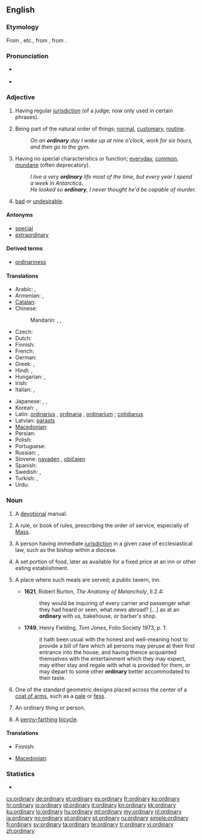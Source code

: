 {{also|Ordinary}}
==English==

===Etymology===
From {{etyl|xno}} {{term|ordenaire}}, {{term|ordenarie}} etc., from {{etyl|la}} {{term|ordinarius|ōrdinārius|regular, orderly}}, from {{term|ordo|ōrdō|order}}.

===Pronunciation===
* {{a|UK}} {{IPA|/ˈɔːdɪnəɹi/|/ˈɔːdənɹi/}}
* {{audio|en-us-ordinary.ogg|Audio (US)}}

===Adjective===
{{en-adj}}

# {{legal}} Having regular [[jurisdiction]] (of a judge; now only used in certain phrases).
# Being part of the natural order of things; [[normal]], [[customary]], [[routine]].
#: ''On an '''ordinary''' day I wake up at nine o'clock, work for six hours, and then go to the gym.''
# Having no special characteristics or function; [[everyday]], [[common]], [[mundane]] (often deprecatory).
#: ''I live a very '''ordinary''' life most of the time, but every year I spend a week in Antarctica.''
#: ''He looked so '''ordinary''', I never thought he'd be capable of murder.''
# {{Australia|New Zealand}} {{informal}} [[bad]] or [[undesirable]].

====Antonyms====
* [[special]]
* [[extraordinary]]

====Derived terms====
* [[ordinariness]]

====Translations====
{{trans-top|normal, routine}}
* Arabic: {{t|ar|عادي|tr=3aadiy|sc=Arab}},  {{t|ar|مؤلوف|tr=maw'lúf}}
* Armenian: {{t-|hy|սովորական|tr=sovorakan}},  {{t-|hy|հասարակ|tr=hasarak}}
* [[Catalan]]: {{t|ca|ordinari}}
* Chinese:
*: Mandarin: {{t|zh|普通|tr=pǔtōng|sc=Hani}}, {{t|zh|平常|tr=píngcháng|sc=Hani}}, {{t|zh|平凡|tr=píngfán|sc=Hani}}
* Czech: {{t-|cs|obyčejný|m}}
* Dutch: {{t+|nl|gewoon}}
* Finnish: {{t+|fi|tavallinen}}
* French: {{t+|fr|ordinaire}}
* German: {{t+|de|gewöhnlich}}
* Greek: {{t+|el|κοινός}}, {{t+|el|συνηθισμένος}}
* Hindi: {{t|hi|आम|tr=ām|sc=Deva}}, {{t|hi|साधारण|tr=sādhāraṇ|sc=Deva}}
* Hungarian: {{t+|hu|rendes}}, {{t+|hu|szokásos}}
* Irish: {{t-|ga|gnáth|xs=Irish}}
* Italian: {{t+|it|ordinario|m}}, {{t+|it|ordinaria|f}}
{{trans-mid}}
* Japanese: {{t|ja|通常|tr=つうじょう tsūjō|sc=Jpan}}, {{t|ja|普通|tr=ふつう, futsū|sc=Jpan}}, {{t|ja|平凡|tr=へいぼん, heibon|sc=Jpan}}
* Korean: {{t-|ko|정규|tr=jeonggyu|sc=Hang}}, {{t-|ko|보통의|tr=botongui|sc=Hang}}
* Latin: [[ordinarius]] {{m}}, [[ordinaria]] {{f}}, [[ordinarium]] {{n}}; [[cotidianus]]
* Latvian: [[parasts]]
* [[Macedonian]]: {{t-|mk|обичен|m|tr=óbičen}}
* Persian: {{t|fa|عادی|tr='âdi|sc=fa-Arab}}
* Polish: {{t+|pl|zwykły}}
* Portuguese: {{t+|pt|ordinário|m}}
* Russian: {{t+|ru|обыкновенный|tr=obyknovénnyj}}, {{t|ru|обычный|tr=obýčnyj|sc=Cyrl}}
* Slovene: [[navaden]] {{m}}, [[običajen]] {{m}}
* Spanish: {{t+|es|ordinario|m}}
* Swedish: {{t+|sv|vanlig}}, {{t+|sv|ordinär}}
* Turkish: {{t+|tr|sıradan}},  {{t|tr|olağan}}
* Urdu: {{t|ur|عام|tr=ām|sc=ur-Arab}}
{{trans-bottom}}

===Noun===
{{en-noun|ordinaries}}

# {{obsolete}} A [[devotional]] manual.
# {{Christianity}} A rule, or book of rules, prescribing the order of service, especially of [[Mass]].
# A person having immediate [[jurisdiction]] in a given case of ecclesiastical law, such as the bishop within a diocese.
# {{obsolete}} A set portion of food, later as available for a fixed price at an inn or other eating establishment.
# {{archaic|_|or|_|historical}} A place where such meals are served; a public tavern, inn.
#* '''1621''', Robert Burton, ''The Anatomy of Melancholy'', II.2.4:
#*: they would be inquiring of every carrier and passenger what they had heard or seen, what news abroad? [...] as at an '''ordinary''' with us, bakehouse, or barber's shop.
#* '''1749''', Henry Fielding, ''Tom Jones'', Folio Society 1973, p. 1:
#*: it hath been usual with the honest and well-meaning host to provide a bill of fare which all persons may peruse at their first entrance into the house; and having thence acquainted themselves with the entertainment which they may expect, may either stay and regale with what is provided for them, or may depart to some other '''ordinary''' better accommodated to their taste.
# {{heraldry}} One of the standard geometric designs placed across the center of a [[coat of arms]], such as a [[pale]] or [[fess]].
# An ordinary thing or person.
# {{historical}} A [[penny-farthing]] [[bicycle]].

====Translations====
{{trans-top|standard geometric design in heraldics}}
* Finnish: {{t-|fi|airutkuvio}}
{{trans-mid}}
* [[Macedonian]]: {{t-|mk|ординарија|f|tr=ordinárija}}
{{trans-bottom}}

===Statistics===
* {{rank|shook|fit|distribute|946|ordinary|forms|complete|access}}

[[cs:ordinary]]
[[de:ordinary]]
[[et:ordinary]]
[[es:ordinary]]
[[fr:ordinary]]
[[ko:ordinary]]
[[hr:ordinary]]
[[io:ordinary]]
[[id:ordinary]]
[[it:ordinary]]
[[kn:ordinary]]
[[kk:ordinary]]
[[ku:ordinary]]
[[lo:ordinary]]
[[hu:ordinary]]
[[ml:ordinary]]
[[my:ordinary]]
[[nl:ordinary]]
[[ja:ordinary]]
[[no:ordinary]]
[[pl:ordinary]]
[[pt:ordinary]]
[[ru:ordinary]]
[[simple:ordinary]]
[[fi:ordinary]]
[[sv:ordinary]]
[[ta:ordinary]]
[[te:ordinary]]
[[tr:ordinary]]
[[vi:ordinary]]
[[zh:ordinary]]
